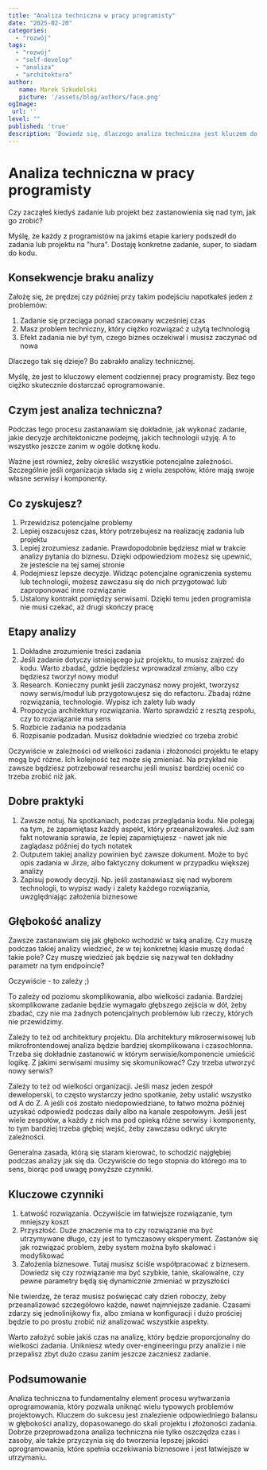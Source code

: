 ```yaml
---
title: "Analiza techniczna w pracy programisty"
date: "2025-02-20"
categories: 
  - "rozwój"
tags: 
  - "rozwój"
  - "self-develop"
  - "analiza"
  - "architektura"
author:
   name: Marek Szkudelski
   picture: '/assets/blog/authors/face.png'
ogImage:
 url: ''
level: ""
published: 'true'
description: 'Dowiedz się, dlaczego analiza techniczna jest kluczem do sukcesu w programowaniu. Poznaj sprawdzone praktyki, które pozwolą Ci uniknąć typowych pułapek projektowych, lepiej estymować zadania i dostarczać kod wysokiej jakości. Praktyczny przewodnik dla programistów, którzy chcą przestać działać na “hura” i zacząć pracować efektywniej.'
---
```


# Analiza techniczna w pracy programisty

Czy zacząłeś kiedyś zadanie lub projekt bez zastanowienia się nad tym, jak go zrobić?

Myślę, że każdy z programistów na jakimś etapie kariery podszedł do zadania lub projektu na "hura". Dostaję konkretne zadanie, super, to siadam do kodu.

## Konsekwencje braku analizy

Założę się, że prędzej czy później przy takim podejściu napotkałeś jeden z problemów:

1. Zadanie się przeciąga ponad szacowany wcześniej czas
2. Masz problem techniczny, który ciężko rozwiązać z użytą technologią
3. Efekt zadania nie był tym, czego biznes oczekiwał i musisz zaczynać od nowa

Dlaczego tak się dzieje? Bo zabrakło analizy technicznej. 

Myślę, że jest to kluczowy element codziennej pracy programisty. Bez tego ciężko skutecznie dostarczać oprogramowanie.

## Czym jest analiza techniczna?

Podczas tego procesu zastanawiam się dokładnie, jak wykonać zadanie, jakie decyzje architektoniczne podejmę, jakich technologii użyję. A to wszystko jeszcze zanim w ogóle dotknę kodu.

Ważne jest również, żeby określić wszystkie potencjalne zależności. Szczególnie jeśli organizacja składa się z wielu zespołów, które mają swoje własne serwisy i komponenty.

## Co zyskujesz?

1. Przewidzisz potencjalne problemy
2. Lepiej oszacujesz czas, który potrzebujesz na realizację zadania lub projektu
3. Lepiej zrozumiesz zadanie. Prawdopodobnie będziesz miał w trakcie analizy pytania do biznesu. Dzięki odpowiedziom możesz się upewnić, że jesteście na tej samej stronie
4. Podejmiesz lepsze decyzje. Widząc potencjalne ograniczenia systemu lub technologii, możesz zawczasu się do nich przygotować lub zaproponować inne rozwiązanie
5. Ustalony kontrakt pomiędzy serwisami. Dzięki temu jeden programista nie musi czekać, aż drugi skończy pracę

## Etapy analizy

1. Dokładne zrozumienie treści zadania
2. Jeśli zadanie dotyczy istniejącego już projektu, to musisz zajrzeć do kodu. Warto zbadać, gdzie będziesz wprowadzał zmiany, albo czy będziesz tworzył nowy moduł
3. Research. Konieczny punkt jeśli zaczynasz nowy projekt, tworzysz nowy serwis/moduł lub przygotowujesz się do refactoru. Zbadaj różne rozwiązania, technologie. Wypisz ich zalety lub wady
4. Propozycja architektury rozwiązania. Warto sprawdzić z resztą zespołu, czy to rozwiązanie ma sens
5. Rozbicie zadania na podzadania
6. Rozpisanie podzadań. Musisz dokładnie wiedzieć co trzeba zrobić

Oczywiście w zależności od wielkości zadania i złożoności projektu te etapy mogą być różne. Ich kolejność też może się zmieniać. Na przykład nie zawsze będziesz potrzebował researchu jeśli musisz bardziej ocenić co trzeba zrobić niż jak.

## Dobre praktyki

1. Zawsze notuj. Na spotkaniach, podczas przeglądania kodu. Nie polegaj na tym, że zapamiętasz każdy aspekt, który przeanalizowałeś. Już sam fakt notowania sprawia, że lepiej zapamiętujesz - nawet jak nie zaglądasz później do tych notatek
2. Outputem takiej analizy powinien być zawsze dokument. Może to być opis zadania w Jirze, albo faktyczny dokument w przypadku większej analizy
3. Zapisuj powody decyzji. Np. jeśli zastanawiasz się nad wyborem technologii, to wypisz wady i zalety każdego rozwiązania, uwzględniając założenia biznesowe

## Głębokość analizy

Zawsze zastanawiam się jak głęboko wchodzić w taką analizę. Czy muszę podczas takiej analizy wiedzieć, że w tej konkretnej klasie muszę dodać takie pole? Czy muszę wiedzieć jak będzie się nazywał ten dokładny parametr na tym endpoincie?

Oczywiście - to zależy ;)

To zależy od poziomu skomplikowania, albo wielkości zadania. Bardziej skomplikowane zadanie będzie wymagało głębszego zejścia w dół, żeby zbadać, czy nie ma żadnych potencjalnych problemów lub rzeczy, których nie przewidzimy.

Zależy to też od architektury projektu. Dla architektury mikroserwisowej lub mikrofrontendowej analiza będzie bardziej skomplikowana i czasochłonna. Trzeba się dokładnie zastanowić w którym serwisie/komponencie umieścić logikę. Z jakimi serwisami musimy się skomunikować? Czy trzeba utworzyć nowy serwis?

Zależy to też od wielkości organizacji. Jeśli masz jeden zespół deweloperski, to często wystarczy jedno spotkanie, żeby ustalić wszystko od A do Z. A jeśli coś zostało niedopowiedziane, to łatwo można później uzyskać odpowiedź podczas daily albo na kanale zespołowym. Jeśli jest wiele zespołów, a każdy z nich ma pod opieką różne serwisy i komponenty, to tym bardziej trzeba głębiej wejść, żeby zawczasu odkryć ukryte zależności. 

Generalna zasada, którą się staram kierować, to schodzić najgłębiej podczas analizy jak się da. Oczywiście do tego stopnia do którego ma to sens, biorąc pod uwagę powyższe czynniki.

## Kluczowe czynniki

1. Łatwość rozwiązania. Oczywiście im łatwiejsze rozwiązanie, tym mniejszy koszt
2. Przyszłość. Duże znaczenie ma to czy rozwiązanie ma być utrzymywane długo, czy jest to tymczasowy eksperyment. Zastanów się jak rozwiązać problem, żeby system można było skalować i modyfikować
3. Założenia biznesowe. Tutaj musisz ściśle współpracować z biznesem. Dowiedz się czy rozwiązanie ma być szybkie, tanie, skalowalne, czy pewne parametry będą się dynamicznie zmieniać w przyszłości

Nie twierdzę, że teraz musisz poświęcać cały dzień roboczy, żeby przeanalizować szczegółowo każde, nawet najmniejsze zadanie. Czasami zdarzy się jednolinijkowy fix, albo zmiana w konfiguracji i dużo prościej będzie to po prostu zrobić niż analizować wszystkie aspekty.

Warto założyć sobie jakiś czas na analizę, który będzie proporcjonalny do wielkości zadania. Unikniesz wtedy over-engineeringu przy analizie i nie przepalisz zbyt dużo czasu zanim jeszcze zaczniesz zadanie.

## Podsumowanie

Analiza techniczna to fundamentalny element procesu wytwarzania oprogramowania, który pozwala uniknąć wielu typowych problemów projektowych. Kluczem do sukcesu jest znalezienie odpowiedniego balansu w głębokości analizy, dopasowanego do skali projektu i złożoności zadania. Dobrze przeprowadzona analiza techniczna nie tylko oszczędza czas i zasoby, ale także przyczynia się do tworzenia lepszej jakości oprogramowania, które spełnia oczekiwania biznesowe i jest łatwiejsze w utrzymaniu.

